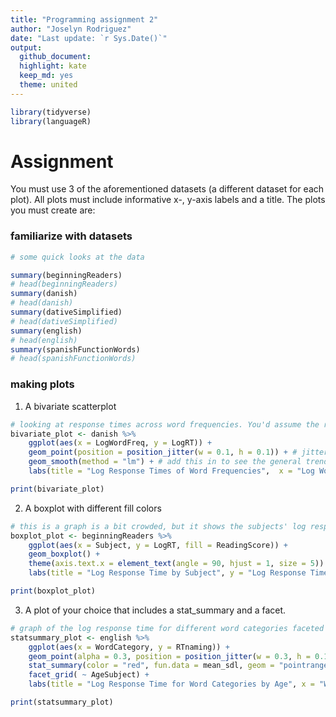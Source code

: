 ```yaml
---
title: "Programming assignment 2"
author: "Joselyn Rodriguez"
date: "Last update: `r Sys.Date()`"
output:
  github_document:
  highlight: kate
  keep_md: yes
  theme: united
---
```


```r
library(tidyverse)
library(languageR)
```

# Assignment 

You must use 3 of the aforementioned datasets (a different dataset for each plot). All plots must include informative x-, y-axis labels and a title. The plots you must create are:

### familiarize with datasets

```r
# some quick looks at the data

summary(beginningReaders)
# head(beginningReaders)
summary(danish)
# head(danish)
summary(dativeSimplified)
# head(dativeSimplified)
summary(english)
# head(english)
summary(spanishFunctionWords)
# head(spanishFunctionWords)
```


### making plots 
 1. A bivariate scatterplot
 
```r

# looking at response times across word frequencies. You'd assume the response times would get shorter as frequency increases and it looks to be the case
bivariate_plot <- danish %>% 
    ggplot(aes(x = LogWordFreq, y = LogRT)) +
    geom_point(position = position_jitter(w = 0.1, h = 0.1)) + # jitter a bit horizontally and vertically to see all the points
    geom_smooth(method = "lm") + # add this in to see the general trend
    labs(title = "Log Response Times of Word Frequencies",  x = "Log Word Frequency", y = "Log Response Time")

print(bivariate_plot)
```

 2. A boxplot with different fill colors
 
```r

# this is a graph is a bit crowded, but it shows the subjects' log response times and reading score 
boxplot_plot <- beginningReaders %>% 
    ggplot(aes(x = Subject, y = LogRT, fill = ReadingScore)) +
    geom_boxplot() +
    theme(axis.text.x = element_text(angle = 90, hjust = 1, size = 5)) +
    labs(title = "Log Response Time by Subject", y = "Log Response Time")

print(boxplot_plot)
```
 
 3. A plot of your choice that includes a stat_summary and a facet.


```r

# graph of the log response time for different word categories faceted across age. It doesn't look like there's a difference
statsummary_plot <- english %>%
    ggplot(aes(x = WordCategory, y = RTnaming)) +
    geom_point(alpha = 0.3, position = position_jitter(w = 0.3, h = 0.1)) + # also jittered this a bit
    stat_summary(color = "red", fun.data = mean_sdl, geom = "pointrange") +
    facet_grid( ~ AgeSubject) +
    labs(title = "Log Response Time for Word Categories by Age", x = "Word Category", y = "Log Response Time")

print(statsummary_plot)
```


